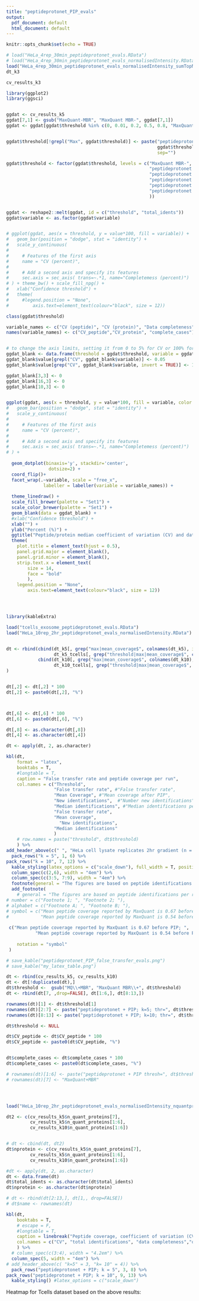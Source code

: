 ```yaml
---
title: "peptideprotonet_PIP_evals"
output:
  pdf_document: default
  html_document: default
---
```


```r
knitr::opts_chunk$set(echo = TRUE)
```


```r
# load("HeLa_4rep_30min_peptideprotonet_evals.RData")
# load("HeLa_4rep_30min_peptideprotonet_evals_normalisedIntensity.RData")
load("HeLa_4rep_30min_peptideprotonet_evals_normalisedIntensity_sumTopN.RData")
dt_k3

cv_results_k3

library(ggplot2)
library(ggsci)


ggdat <- cv_results_k5
ggdat[7,1] <- gsub("MaxQuant-MBR", "MaxQuant MBR-", ggdat[7,1])
ggdat <- ggdat[ggdat$threshold %in% c(0, 0.01, 0.2, 0.5, 0.8, "MaxQuant MBR-"),]


ggdat$threshold[!grepl("Max", ggdat$threshold)] <- paste("peptideprotonet + PIP, thr=", 
                                                         ggdat$threshold[!grepl("Max", ggdat$threshold)],
                                                         sep="")

ggdat$threshold <- factor(ggdat$threshold, levels = c("MaxQuant MBR-",
                                                      "peptideprotonet + PIP, thr=0.8",
                                                      "peptideprotonet + PIP, thr=0.5",
                                                      "peptideprotonet + PIP, thr=0.2",
                                                      "peptideprotonet + PIP, thr=0.01",
                                                      "peptideprotonet + PIP, thr=0"
                                                      ))


ggdat <- reshape2::melt(ggdat, id = c("threshold", "total_idents"))
ggdat$variable <- as.factor(ggdat$variable)


# ggplot(ggdat, aes(x = threshold, y = value*100, fill = variable)) +
#   geom_bar(position = "dodge", stat = "identity") +
#   scale_y_continuous(
#     
#     # Features of the first axis
#     name = "CV (percent)",
#     
#     # Add a second axis and specify its features
#     sec.axis = sec_axis( trans=~.*1, name="Completemess (percent)")
# ) + theme_bw() + scale_fill_npg() +
#   xlab("Confidence threshold") + 
#   theme(
#     #legend.position = "None",
#         axis.text=element_text(colour="black", size = 12))

class(ggdat$threshold)

variable_names <- c("CV (peptide)", "CV (protein)", "Data completeness")
names(variable_names) <- c("CV_peptide","CV_protein", "complete_cases")


# to change the axis limits, setting it from 0 to 5% for CV or 100% for completeness
ggdat_blank <- data.frame(threshold = ggdat$threshold, variable = ggdat$variable)
ggdat_blank$value[grepl("CV", ggdat_blank$variable)] <- 0.05
ggdat_blank$value[grep("CV", ggdat_blank$variable, invert = TRUE)] <- 1

ggdat_blank[3,3] <- 0
ggdat_blank[16,3] <- 0
ggdat_blank[10,3] <- 0


ggplot(ggdat, aes(x = threshold, y = value*100, fill = variable, color = variable)) +
#   geom_bar(position = "dodge", stat = "identity") +
#   scale_y_continuous(
#     
#     # Features of the first axis
#     name = "CV (percent)",
#     
#     # Add a second axis and specify its features
#     sec.axis = sec_axis( trans=~.*1, name="Completemess (percent)")
# ) +
  
  geom_dotplot(binaxis='y', stackdir='center',
                dotsize=2) +
  coord_flip()+
  facet_wrap(.~variable, scale = "free_x",
              labeller = labeller(variable = variable_names)) +
  
  theme_linedraw() + 
  scale_fill_brewer(palette = "Set1") +
  scale_color_brewer(palette = "Set1") +
  geom_blank(data = ggdat_blank) + 
  #xlab("Confidence threshold") + 
  xlab("") +
  ylab("Percent (%)") +
  ggtitle("Peptide/protein median coefficient of variation (CV) and data completeness \nin four HeLa cell lysate Replicates (N = 53639 identifications)") +
  theme(
    plot.title = element_text(hjust = 0.5),
    panel.grid.major = element_blank(), 
    panel.grid.minor = element_blank(),
    strip.text.x = element_text(
        size = 14,
        face = "bold"
        ),
    legend.position = "None",
        axis.text=element_text(colour="black", size = 12)) 





```


```r
library(kableExtra)

load("tcells_exosome_peptideprotonet_evals.RData")
load("HeLa_10rep_2hr_peptideprotonet_evals_normalisedIntensity.RData")


dt <- rbind(cbind(dt_k5[, grep("max|mean_coverage$", colnames(dt_k5), invert = TRUE)], 
                  dt_k5_tcells[, grep("threshold|max|mean_coverage$", colnames(dt_k5_tcells), invert = TRUE)]),
            cbind(dt_k10[, grep("max|mean_coverage$", colnames(dt_k10), invert = TRUE)], 
                  dt_k10_tcells[, grep("threshold|max|mean_coverage$", colnames(dt_k10_tcells), invert = TRUE)])
)


dt[,2] <- dt[,2] * 100
dt[,2] <- paste0(dt[,2], "%")



dt[,6] <- dt[,6] * 100
dt[,6] <- paste0(dt[,6], "%")

dt[,8] <- as.character(dt[,8])
dt[,4] <- as.character(dt[,4])

dt <- apply(dt, 2, as.character)

```

```r
kbl(dt, 
    format = "latex",
    booktabs = T,
    #longtable = T,
    caption = "False transfer rate and peptide coverage per run",
    col.names = c("Threshold",
                  "False transfer rate", #"False transfer rate", 
                  "Mean Coverage", #"Mean coverage after PIP",
                  "New identifications",  #"Number new identifications", 
                  "Median identifications", #"Median identifications per run",
                  "False transfer rate",
                  "Mean coverage",
                    "New identifications",
                  "Median identifications"
                  )
    # row.names = paste("threshold", dt$threshold)
    ) %>%
add_header_above(c(" ", "HeLa cell lysate replicates 2hr gradient (n = 10)[note]" = 4, "T cells OSCC (n = 6)[note]" = 4)) %>%
  pack_rows("k = 5", 1, 6) %>%
pack_rows("k = 10", 7, 12) %>%
  kable_styling(latex_options = c("scale_down"), full_width = T, position = "center") %>%
  column_spec(c(2,6), width = "4em") %>%
  column_spec(c(3:5, 7:9), width = "4em") %>%
  footnote(general = "The figures are based on peptide identifications per run.") %>%
  add_footnote(
    # general = "The figures are based on peptide identifications per run. Total identifications is the median of new and transferred peptide identifications per run.",
# number = c("Footnote 1; ", "Footnote 2; "),
# alphabet = c("Footnote A; ", "Footnote B; "),
# symbol = c("Mean peptide coverage reported by MaxQuant is 0.67 before PIP; ", 
#            "Mean peptide coverage reported by MaxQuant is 0.54 before PIP")
    
 c("Mean peptide coverage reported by MaxQuant is 0.67 before PIP; ",
           "Mean peptide coverage reported by MaxQuant is 0.54 before PIP"),
    
    notation = "symbol"
 ) 

# save_kable("peptideprotonet_PIP_false_transfer_evals.png")
# save_kable("my_latex_table.png")
```


```r


dt <- rbind(cv_results_k5, cv_results_k10)
dt <- dt[!duplicated(dt),]
dt$threshold <-  gsub("MQ\\+MBR", "MaxQuant MBR\\+", dt$threshold)
dt <- rbind(dt[7, ,drop=FALSE], dt[1:6,], dt[8:13,])

rownames(dt)[1] <- dt$threshold[1]
rownames(dt)[2:7] <- paste("peptideprotonet + PIP; k=5; thr=", dt$threshold[2:7])
rownames(dt)[8:13] <- paste("peptideprotonet + PIP; k=10; thr=", dt$threshold[8:13])

dt$threshold <- NULL

dt$CV_peptide <- dt$CV_peptide * 100
dt$CV_peptide <- paste0(dt$CV_peptide, "%")


dt$complete_cases <- dt$complete_cases * 100
dt$complete_cases <- paste0(dt$complete_cases, "%")

# rownames(dt)[1:6] <- paste("peptideprotonet + PIP thresh=", dt$threshold[1:6], sep="")
# rownames(dt)[7] <- "MaxQuant+MBR"




load("HeLa_10rep_2hr_peptideprotonet_evals_normalisedIntensity_nquantprotein.RData")

dt2 <- c(cv_results_k5$n_quant_proteins[7], 
         cv_results_k5$n_quant_proteins[1:6],
         cv_results_k10$n_quant_proteins[1:6])


# dt <- cbind(dt, dt2)
dt$nprotein <- c(cv_results_k5$n_quant_proteins[7], 
         cv_results_k5$n_quant_proteins[1:6],
         cv_results_k10$n_quant_proteins[1:6])

#dt <- apply(dt, 2, as.character)
dt <- data.frame(dt)
dt$total_idents <- as.character(dt$total_idents)
dt$nprotein <- as.character(dt$nprotein)

# dt <- rbind(dt[2:13,], dt[1,, drop=FALSE])
# dt$name <- rownames(dt)

kbl(dt, 
    booktabs = T, 
    # escape = F,
    #longtable = T,
    caption = linebreak("Peptide coverage, coefficient of variation (CV) and data completeness\\\\in ten HeLa cell lysate replicates", align = "c"),
    col.names = c("CV", "total identifications", "data completeness","quantified proteins")
    ) %>%
  # column_spec(c(3:4), width = "4.2em") %>%
  column_spec(5, width = "4em") %>%
# add_header_above(c( "k=5" = 3, "k= 10" = 4)) %>%
  pack_rows("peptideprotonet + PIP; k = 5", 3, 8) %>%
pack_rows("peptideprotonet + PIP; k = 10", 9, 13) %>%
  kable_styling() #latex_options = c("scale_down")
```

Heatmap for Tcells dataset based on the above results:
```r


```

